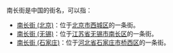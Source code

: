 南长街是中国的街名，可以指：
*[[南长街_(北京)|南长街 (北京)]]：位于[[北京市|北京市]][[西城区|西城区]]的一条街。
*[[南长街_(无锡)|南长街 (无锡)]]：位于[[江苏省|江苏省]][[无锡市|无锡市]][[南长区|南长区]]的一条街。
*[[南长街_(石家庄)|南长街 (石家庄)]]：位于[[河北省|河北省]][[石家庄市|石家庄市]][[桥西区|桥西区]]的一条街。

{{disambig|cat=三字地名消歧义|N}}